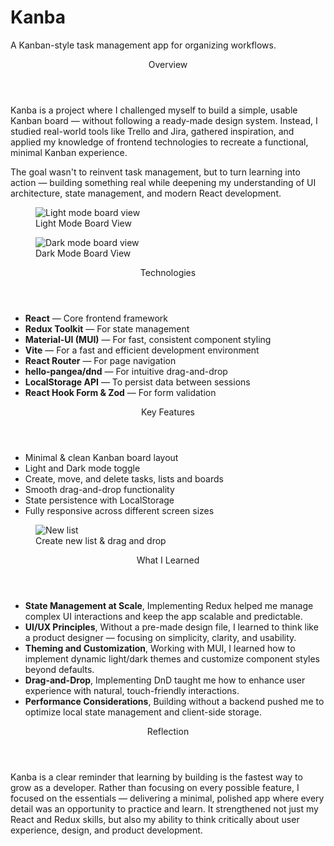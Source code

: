 
# Kanba

A Kanban-style task management app for organizing workflows.

<Section>
  <Header>Overview</Header>
  
Kanba is a project where I challenged myself to build a simple, usable Kanban board — without following a ready-made design system.
Instead, I studied real-world tools like Trello and Jira, gathered inspiration, and applied my knowledge of frontend technologies to recreate a functional, minimal Kanban experience.

The goal wasn't to reinvent task management, but to turn learning into action — building something real while deepening my understanding of UI architecture, state management, and modern React development.

</Section>

<Section>

<ProjectLinks githubRepo="https://github.com/zeynabmvs/kanba" liveSite="https://kanba-hazel.vercel.app/" />
</Section>

<Section>

<div className="flex flex-col gap-4 md:flex-row">
  <figure className="flex flex-col items-center">
    <img
      src="/projects/kanba-light.png"
      alt="Light mode board view"
      className="rounded-md object-cover"
    />
    <figcaption className="text-sm text-muted mt-2">
      Light Mode Board View
    </figcaption>
  </figure>
  <figure className="flex flex-col items-center">
    <img
      src="/projects/kanba.png"
      alt="Dark mode board view"
      className="rounded-md object-cover"
    />
    <figcaption className="text-sm text-muted mt-2">
      Dark Mode Board View
    </figcaption>
  </figure>
</div>

</Section>

<Section>
  <Header>Technologies</Header>

- **React** — Core frontend framework
- **Redux Toolkit** — For state management
- **Material-UI (MUI)** — For fast, consistent component styling
- **Vite** — For a fast and efficient development environment
- **React Router** — For page navigation
- **hello-pangea/dnd** — For intuitive drag-and-drop
- **LocalStorage API** — To persist data between sessions
- **React Hook Form & Zod** — For form validation

</Section>

<Section>
  <Header>Key Features</Header>

- Minimal & clean Kanban board layout
- Light and Dark mode toggle
- Create, move, and delete tasks, lists and boards
- Smooth drag-and-drop functionality
- State persistence with LocalStorage
- Fully responsive across different screen sizes

</Section>

<Section>

<figure className="flex flex-col items-center">
  <img
    src="/projects/kanba-list.gif"
    alt="New list"
    className="rounded-md object-cover"
  />
  <figcaption className="text-sm text-muted mt-2">
    Create new list & drag and drop
  </figcaption>
</figure>

</Section>

<Section>
  <Header>What I Learned</Header>

- **State Management at Scale**, Implementing Redux helped me manage complex UI interactions and keep the app scalable and predictable.
- **UI/UX Principles**, Without a pre-made design file, I learned to think like a product designer — focusing on simplicity, clarity, and usability.
- **Theming and Customization**, Working with MUI, I learned how to implement dynamic light/dark themes and customize component styles beyond defaults.
- **Drag-and-Drop**, Implementing DnD taught me how to enhance user experience with natural, touch-friendly interactions.
- **Performance Considerations**, Building without a backend pushed me to optimize local state management and client-side storage.

</Section>

<Section>
  <Header>Reflection</Header>

Kanba is a clear reminder that learning by building is the fastest way to grow
as a developer. Rather than focusing on every possible feature, I focused on the
essentials — delivering a minimal, polished app where every detail was an opportunity
to practice and learn. It strengthened not just my React and Redux skills, but
also my ability to think critically about user experience, design, and product
development.

</Section>
